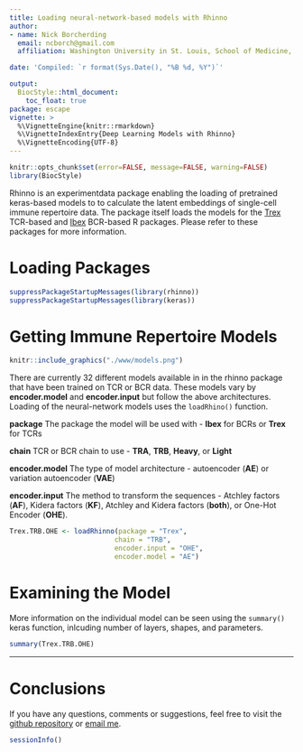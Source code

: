 ```yaml
---
title: Loading neural-network-based models with Rhinno
author: 
- name: Nick Borcherding
  email: ncborch@gmail.com
  affiliation: Washington University in St. Louis, School of Medicine, St. Louis, MO, USA

date: 'Compiled: `r format(Sys.Date(), "%B %d, %Y")`'

output:
  BiocStyle::html_document:
    toc_float: true
package: escape
vignette: >
  %\VignetteEngine{knitr::rmarkdown}
  %\VignetteIndexEntry{Deep Learning Models with Rhinno}
  %\VignetteEncoding{UTF-8} 
---
```


```r
knitr::opts_chunk$set(error=FALSE, message=FALSE, warning=FALSE)
library(BiocStyle)
```

Rhinno is an experimentdata package enabling the loading of pretrained keras-based models to to calculate the latent embeddings of single-cell immune repertoire data. The package itself loads the models for the [Trex](https://github.com/ncborcherding/Trex) TCR-based and [Ibex](https://github.com/ncborcherding/Ibex) BCR-based R packages. Please refer to these packages for more information.

# Loading Packages

```r
suppressPackageStartupMessages(library(rhinno))
suppressPackageStartupMessages(library(keras))
```

# Getting Immune Repertoire Models

```r
knitr::include_graphics("./www/models.png")
```

There are currently 32 different models available in in the rhinno package that have been trained on TCR or BCR data. These models vary by **encoder.model** and **encoder.input** but follow the above architectures. Loading of the neural-network models uses the ```loadRhino()``` function. 

**package** The package the model will be used with - **Ibex** for BCRs or **Trex** for TCRs

**chain** TCR or BCR chain to use - **TRA**, **TRB**, **Heavy**, or **Light**

**encoder.model** The type of model architecture - autoencoder (**AE**) or variation autoencoder (**VAE**)

**encoder.input** The method to transform the sequences - Atchley factors (**AF**), Kidera factors (**KF**), Atchley and Kidera factors (**both**), or One-Hot Encoder (**OHE**).

```r
Trex.TRB.OHE <- loadRhinno(package = "Trex",
                          chain = "TRB",
                          encoder.input = "OHE",
                          encoder.model = "AE")
```


# Examining the Model

More information on the individual model can be seen using the ```summary()``` keras function, inlcuding number of layers, shapes, and parameters.

```r
summary(Trex.TRB.OHE)
```

***

# Conclusions

If you have any questions, comments or suggestions, feel free to visit the [github repository](https://github.com/ncborcherding/escape) or [email me](mailto:ncborch@gmail.com).

```r
sessionInfo()
```
